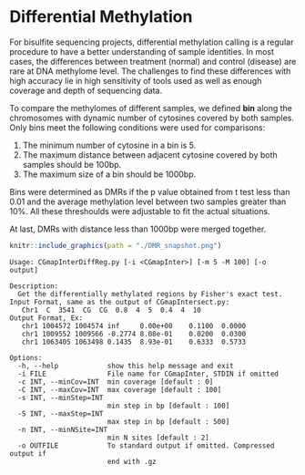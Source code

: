 # Differential Methylation

For bisulfite sequencing projects, differential methylation calling is a regular procedure to have a better understanding of sample identities. In most cases, the differences between treatment (normal) and control (disease) are rare at DNA methylome level. The challenges to find these differences with high accuracy lie in high sensitivity of tools used as well as enough coverage and depth of sequencing data.

To compare the methylomes of different samples, we defined **bin** along the chromosomes with dynamic number of cytosines covered by both samples. Only bins meet the following conditions were used for comparisons:

1. The minimum number of cytosine in a bin is 5.
2. The maximum distance between adjacent cytosine covered by both samples should be 100bp.
3. The maximum size of a bin should be 1000bp.

Bins were determined as DMRs if the p value obtained from t test less than 0.01 and the average methylation level between two samples greater than 10%. All these threshoulds were adjustable to fit the actual situations.

At last, DMRs with distance less than 1000bp were merged together.

```r
knitr::include_graphics(path = "./DMR_snapshot.png")
```

```
Usage: CGmapInterDiffReg.py [-i <CGmapInter>] [-m 5 -M 100] [-o output]

Description:
  Get the differentially methylated regions by Fisher's exact test.
Input Format, same as the output of CGmapIntersect.py:
   Chr1  C  3541  CG  CG  0.8  4  5  0.4  4  10
Output Format, Ex:
   chr1	1004572	1004574	inf	    0.00e+00	0.1100	0.0000
   chr1	1009552	1009566	-0.2774	8.08e-01	0.0200	0.0300
   chr1	1063405	1063498	0.1435	8.93e-01	0.6333	0.5733
   
Options:
  -h, --help            show this help message and exit
  -i FILE               File name for CGmapInter, STDIN if omitted
  -c INT, --minCov=INT  min coverage [default : 0]
  -C INT, --maxCov=INT  max coverage [default : 100]
  -s INT, --minStep=INT
                        min step in bp [default : 100]
  -S INT, --maxStep=INT
                        max step in bp [default : 500]
  -n INT, --minNSite=INT
                        min N sites [default : 2]
  -o OUTFILE            To standard output if omitted. Compressed output if
                        end with .gz
```



